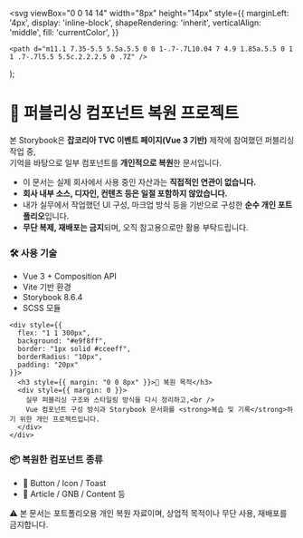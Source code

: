 

  <svg
    viewBox="0 0 14 14"
    width="8px"
    height="14px"
    style={{
      marginLeft: '4px',
      display: 'inline-block',
      shapeRendering: 'inherit',
      verticalAlign: 'middle',
      fill: 'currentColor',
    }}
  >
    <path d="m11.1 7.35-5.5 5.5a.5.5 0 0 1-.7-.7L10.04 7 4.9 1.85a.5.5 0 1 1 .7-.7l5.5 5.5c.2.2.2.5 0 .7Z" />
  </svg>
);

<Meta title="스토리북 설명" />

<div style={{ padding: "32px 24px", fontFamily: "Pretendard, sans-serif" }}>

  <h1>🎨 퍼블리싱 컴포넌트 복원 프로젝트</h1>

  <div style={{
    fontSize: "16px",
    lineHeight: "1.6",
    backgroundColor: "#f9f9f9",
    padding: "16px",
    borderRadius: "12px",
    border: "1px solid #ddd",
    marginTop: "16px"
  }}>
    본 Storybook은 <strong>잡코리아 TVC 이벤트 페이지(Vue 3 기반)</strong> 제작에 참여했던 퍼블리싱 작업 중,<br />
    기억을 바탕으로 일부 컴포넌트를 <strong>개인적으로 복원</strong>한 문서입니다.
  </div>

  <div style={{
    marginTop: "24px",
    fontSize: "15px",
    lineHeight: "1.8"
  }}>
    <ul style={{ paddingLeft: "20px" }}>
      <li>이 문서는 실제 회사에서 사용 중인 자산과는 <strong>직접적인 연관이 없습니다.</strong></li>
      <li><strong>회사 내부 소스, 디자인, 컨텐츠 등은 일절 포함하지 않았습니다.</strong></li>
      <li>내가 실무에서 작업했던 UI 구성, 마크업 방식 등을 기반으로 구성한 <strong>순수 개인 포트폴리오</strong>입니다.</li>
      <li><strong>무단 복제, 재배포는 금지</strong>되며, 오직 참고용으로만 활용 부탁드립니다.</li>
    </ul>
  </div>

  <div style={{
    marginTop: "32px",
    display: "flex",
    flexWrap: "wrap",
    gap: "16px"
  }}>
    <div style={{
      flex: "1 1 300px",
      background: "#fff9ec",
      border: "1px solid #ffe5a8",
      borderRadius: "10px",
      padding: "20px"
    }}>
      <h3 style={{ margin: "0 0 8px" }}>🛠 사용 기술</h3>
      <ul style={{ paddingLeft: "20px", margin: 0 }}>
        <li>Vue 3 + Composition API</li>
        <li>Vite 기반 환경</li>
        <li>Storybook 8.6.4</li>
        <li>SCSS 모듈</li>
      </ul>
    </div>

    <div style={{
      flex: "1 1 300px",
      background: "#e9f8ff",
      border: "1px solid #cceeff",
      borderRadius: "10px",
      padding: "20px"
    }}>
      <h3 style={{ margin: "0 0 8px" }}>🔎 복원 목적</h3>
      <div style={{ margin: 0 }}>
        실무 퍼블리싱 구조와 스타일링 방식을 다시 정리하고,<br />
        Vue 컴포넌트 구성 방식과 Storybook 문서화를 <strong>복습 및 기록</strong>하기 위한 개인 프로젝트입니다.
      </div>
    </div>
  </div>

  <div style={{ marginTop: "32px" }}>
    <h3 style={{ fontSize: "20px", marginBottom: "12px" }}>📦 복원한 컴포넌트 종류</h3>
    <ul style={{ paddingLeft: "20px" }}>
      <li>🔘 Button / Icon / Toast</li>
      <li>💬 Article / GNB / Content 등</li>
    </ul>
  </div>

  <div style={{
    marginTop: "40px",
    padding: "20px",
    borderRadius: "12px",
    background: "#fff0f0",
    border: "1px solid #ffc8c8"
  }}>
    <div style={{ margin: 0, color: "#b30000", fontWeight: "500" }}>
      ⚠️ 본 문서는 포트폴리오용 개인 복원 자료이며, 상업적 목적이나 무단 사용, 재배포를 금지합니다.
    </div>
  </div>

</div>

<style>
  {`
  .sb-container {
    margin-bottom: 48px;
  }

  .sb-section {
    width: 100%;
    display: flex;
    flex-direction: row;
    gap: 20px;
  }

  img {
    object-fit: cover;
  }

  .sb-section-title {
    margin-bottom: 32px;
  }

  .sb-section a:not(h1 a, h2 a, h3 a) {
    font-size: 14px;
  }

  .sb-section-item, .sb-grid-item {
    flex: 1;
    display: flex;
    flex-direction: column;
  }

  .sb-section-item-heading {
    padding-top: 20px !important;
    padding-bottom: 5px !important;
    margin: 0 !important;
  }
  .sb-section-item-paragraph {
    margin: 0;
    padding-bottom: 10px;
  }

  .sb-chevron {
    margin-left: 5px;
  }

  .sb-features-grid {
    display: grid;
    grid-template-columns: repeat(2, 1fr);
    grid-gap: 32px 20px;
  }

  .sb-socials {
    display: grid;
    grid-template-columns: repeat(4, 1fr);
  }

  .sb-socials p {
    margin-bottom: 10px;
  }

  .sb-explore-image {
    max-height: 32px;
    align-self: flex-start;
  }

  .sb-addon {
    width: 100%;
    display: flex;
    align-items: center;
    position: relative;
    background-color: #EEF3F8;
    border-radius: 5px;
    border: 1px solid rgba(0, 0, 0, 0.05);
    background: #EEF3F8;
    height: fit-content;
    margin-bottom: 48px;
    overflow: hidden;
    padding: 20px;
  }

  .sb-addon-text {
    padding-left: 48px;
    max-width: 240px;
  }

  .sb-addon-text h4 {
    padding-top: 0px;
  }

  .sb-addon-img {
    position: absolute;
    left: 345px;
    top: 0;
    height: 100%;
    width: 200%;
    overflow: hidden;
  }

  .sb-addon-img img {
    width: 650px;
    transform: rotate(-15deg);
    margin-left: 40px;
    margin-top: -72px;
    box-shadow: 0 0 1px rgba(255, 255, 255, 0);
    backface-visibility: hidden;
  }

  @media screen and (max-width: 800px) {
    .sb-addon-img {
      left: 300px;
    }
  }

  @media screen and (max-width: 600px) {
    .sb-section {
      flex-direction: column;
    }

    .sb-features-grid {
      grid-template-columns: repeat(1, 1fr);
    }

    .sb-socials {
      grid-template-columns: repeat(2, 1fr);
    }

    .sb-addon {
      height: 280px;
      align-items: flex-start;
      padding-top: 32px;
      overflow: hidden;
    }

    .sb-addon-text {
      padding-left: 24px;
    }

    .sb-addon-img {
      right: 0;
      left: 0;
      top: 130px;
      bottom: 0;
      overflow: hidden;
      height: auto;
      width: 124%;
    }

    .sb-addon-img img {
      width: 1200px;
      transform: rotate(-12deg);
      margin-left: -24px;
      margin-top: 48px;
      margin-bottom: -40px;
    }
  }
  `}
</style>
